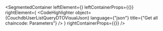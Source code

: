 
<SegmentedContainer
  leftElement={<CouchdbUserListQueryDTODesc />}
  leftContainerProps={{}}
  rightElement={
    <CodeHighlighter
      object={CouchdbUserListQueryDTOVisualJson}
      language={"json"}
      title={"Get all chaincode: Parameters"}
    />
  }
  rightContainerProps={{}}
/>

<div
  class={"spacer"}
/>


